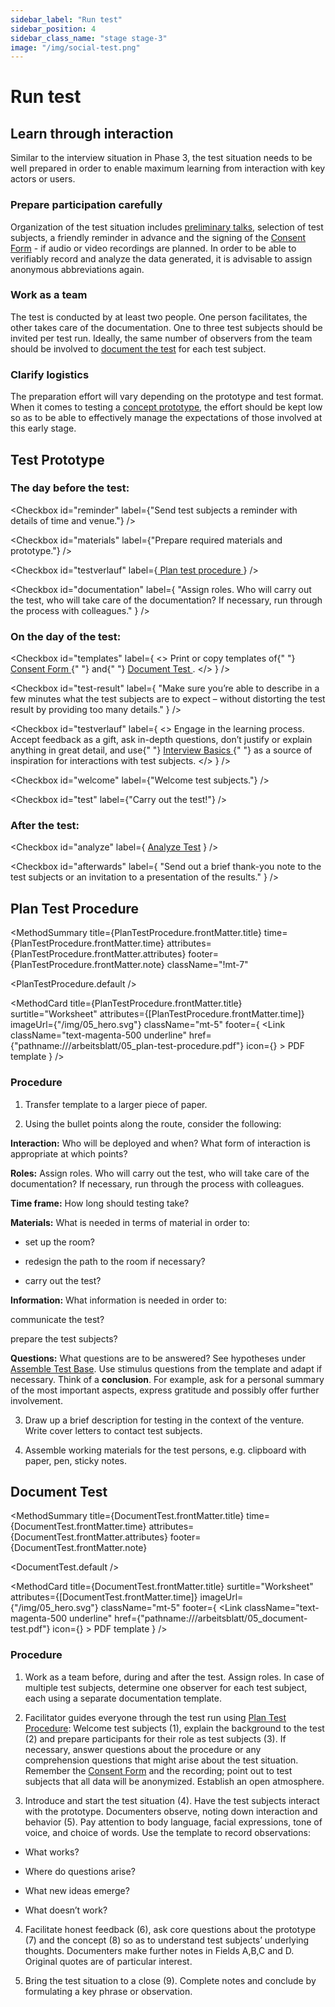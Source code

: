 ```yaml
---
sidebar_label: "Run test"
sidebar_position: 4
sidebar_class_name: "stage stage-3"
image: "/img/social-test.png"
---
```



# Run test

## Learn through interaction

Similar to the interview situation in Phase 3, the test situation needs to be well prepared in order to enable maximum learning from interaction with key actors or users.

### Prepare participation carefully

Organization of the test situation includes [preliminary talks](/buch/erkennen/rausgehen-menschen-treffen#conduct-preliminary-talks), selection of test subjects, a friendly reminder in advance and the signing of the [Consent Form](/arbeitsblatt/03_consent-form.pdf) - if audio or video recordings are planned. In order to be able to verifiably record and analyze the data generated, it is advisable to assign anonymous abbreviations again.

### Work as a team

The test is conducted by at least two people. One person facilitates, the other takes care of the documentation. One to three test subjects should be invited per test run. Ideally, the same number of observers from the team should be involved to [document the test](/en/buch/erproben/ausprobieren-lassen#document-test) for each test subject.

### Clarify logistics

The preparation effort will vary depending on the prototype and test format. When it comes to testing a [concept prototype](/en/buch/erproben/prototypen-erstellen#concept-prototypes), the effort should be kept low so as to be able to effectively manage the expectations of those involved at this early stage.

## Test Prototype

### The day before the test:

<Checkbox
  id="reminder"
  label={"Send test subjects a reminder with details of time and venue."}
/>

<Checkbox
  id="materials"
  label={"Prepare required materials and prototype."}
/>

<Checkbox
  id="testverlauf"
  label={<a href="#plan-test-procedure"> Plan test procedure </a>}
/>

<Checkbox
  id="documentation"
  label={
    "Assign roles. Who will carry out the test, who will take care of the documentation? If necessary, run through the process with colleagues."
  }
/>

### On the day of the test:

<Checkbox
  id="templates"
  label={
    <>
      Print or copy templates of{" "}
      <a href="pathname:///arbeitsblatt/03_consent-form.pdf">
        Consent Form
      </a>{" "}
      and{" "}
      <a href="/en/buch/erproben/ausprobieren-lassen#document-test">
        Document Test
      </a>.
    </>
  }
/>

<Checkbox
  id="test-result"
  label={
    "Make sure you’re able to describe in a few minutes what the test subjects are to expect – without distorting the test result by providing too many details."
  }
/>

<Checkbox
  id="testverlauf"
  label={
    <>
      Engage in the learning process. Accept feedback as a gift, ask in-depth questions,
      don’t justify or explain anything in great detail, and use{" "}
      <a href="/en/buch/erkennen/gespraechsbasis-erstellen#interview-basics">
        Interview Basics
      </a>{" "}
      as a source of inspiration for interactions with test subjects.
    </>
  }
/>

<Checkbox id="welcome" label={"Welcome test subjects."} />

<Checkbox id="test" label={"Carry out the test!"} />

### After the test:

<Checkbox
  id="analyze"
  label={
    <a href="/buch/erproben/lernen-anpassen#analyze-test">Analyze Test</a>
  }
/>

<Checkbox
  id="afterwards"
  label={
    "Send out a brief thank-you note to the test subjects or an invitation to a presentation of the results."
  }
/>

## Plan Test Procedure

<MethodSummary
  title={PlanTestProcedure.frontMatter.title}
  time={PlanTestProcedure.frontMatter.time}
  attributes={PlanTestProcedure.frontMatter.attributes}
  footer={PlanTestProcedure.frontMatter.note}
  className="!mt-7"
>
  <PlanTestProcedure.default />
</MethodSummary>

<MethodCard
  title={PlanTestProcedure.frontMatter.title}
  surtitle="Worksheet"
  attributes={[PlanTestProcedure.frontMatter.time]}
  imageUrl={"/img/05_hero.svg"}
  className="mt-5"
  footer={
    <Link
      className="text-magenta-500 underline"
      href={"pathname:///arbeitsblatt/05_plan-test-procedure.pdf"}
      icon={<EditIcon className="w-3 h-3 text-inherit" />}
    >
      PDF template
    </Link>
  }
/>

### Procedure

1. Transfer template to a larger piece of paper.

2. Using the bullet points along the route, consider the following:

  **Interaction:** Who will be deployed and when? What form of interaction is appropriate at which points?

  **Roles:** Assign roles. Who will carry out the test, who will take care of the documentation? If necessary, run through the process with colleagues.

  **Time frame:** How long should testing take?

  **Materials:** What is needed in terms of material in order to:

  - set up the room?

  - redesign the path to the room if necessary?

  - carry out the test?

  **Information:** What information is needed in order to:

  communicate the test?

  prepare the test subjects?

  **Questions:** What questions are to be answered? See hypotheses under [Assemble Test Base](/en/buch/erproben/test-vorbereiten#assemble-test-base). Use stimulus questions from the template and adapt if necessary. Think of a **conclusion**. For example, ask for a personal summary of the most important aspects, express gratitude and possibly offer further involvement.

3. Draw up a brief description for testing in the context of the venture. Write cover letters to contact test subjects.

4. Assemble working materials for the test persons, e.g. clipboard with paper, pen, sticky notes.

## Document Test

<MethodSummary
  title={DocumentTest.frontMatter.title}
  time={DocumentTest.frontMatter.time}
  attributes={DocumentTest.frontMatter.attributes}
  footer={DocumentTest.frontMatter.note}
>
  <DocumentTest.default />
</MethodSummary>

<MethodCard
  title={DocumentTest.frontMatter.title}
  surtitle="Worksheet"
  attributes={[DocumentTest.frontMatter.time]}
  imageUrl={"/img/05_hero.svg"}
  className="mt-5"
  footer={
    <Link
      className="text-magenta-500 underline"
      href={"pathname:///arbeitsblatt/05_document-test.pdf"}
      icon={<EditIcon className="w-3 h-3 text-inherit" />}
    >
      PDF template
    </Link>
  }
/>

### Procedure

1. Work as a team before, during and after the test. Assign roles. In case of multiple test subjects, determine one observer for each test subject, each using a separate documentation template.

2.  Facilitator guides everyone through the test run using [Plan Test Procedure](/en/buch/erproben/ausprobieren-lassen#plan-test-procedure): Welcome test subjects (1), explain the background to the test (2) and prepare participants for their role as test subjects (3). If necessary, answer questions about the procedure or any comprehension questions that might arise about the test situation. Remember the [Consent Form](/arbeitsblatt/03_consent-form.pdf) and the recording; point out to test subjects that all data will be anonymized. Establish an open atmosphere.

3. Introduce and start the test situation (4). Have the test subjects interact with the prototype. Documenters observe, noting down interaction and behavior (5). Pay attention to body language, facial expressions, tone of voice, and choice of words. Use the template to record observations:

  - What works?

  - Where do questions arise?

  - What new ideas emerge?

  - What doesn’t work?

4. Facilitate honest feedback (6), ask core questions about the prototype (7) and the concept (8) so as to understand test subjects’ underlying thoughts. Documenters make further notes in Fields A,B,C and D. Original quotes are of particular interest.

5. Bring the test situation to a close (9). Complete notes and conclude by formulating a key phrase or observation.
